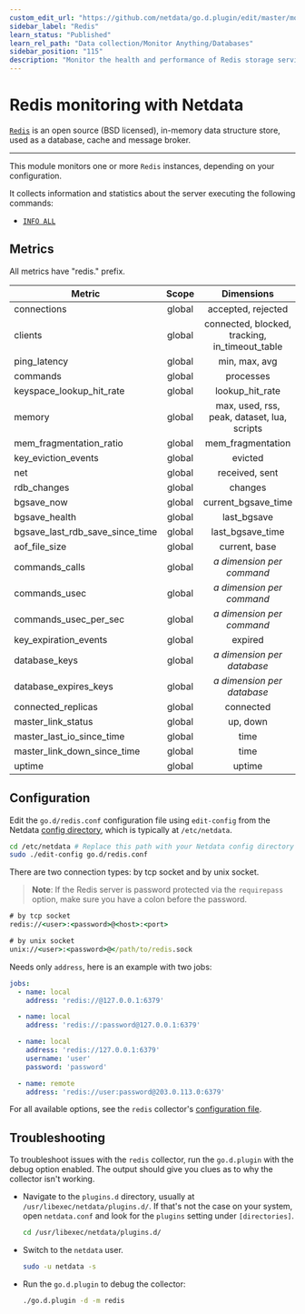 ```yaml
---
custom_edit_url: "https://github.com/netdata/go.d.plugin/edit/master/modules/redis/README.md"
sidebar_label: "Redis"
learn_status: "Published"
learn_rel_path: "Data collection/Monitor Anything/Databases"
sidebar_position: "115"
description: "Monitor the health and performance of Redis storage services with zero configuration, per-second metric granularity, and interactive visualizations."
---
```



# Redis monitoring with Netdata

[`Redis`](https://redis.io/) is an open source (BSD licensed), in-memory data structure store, used as a database, cache
and message broker.

---

This module monitors one or more `Redis` instances, depending on your configuration.

It collects information and statistics about the server executing the following commands:

- [`INFO ALL`](https://redis.io/commands/info)

## Metrics

All metrics have "redis." prefix.

| Metric                          | Scope  |                   Dimensions                   |     Units      |
|---------------------------------|:------:|:----------------------------------------------:|:--------------:|
| connections                     | global |               accepted, rejected               | connections/s  |
| clients                         | global | connected, blocked, tracking, in_timeout_table |    clients     |
| ping_latency                    | global |                 min, max, avg                  |    seconds     |
| commands                        | global |                   processes                    |   commands/s   |
| keyspace_lookup_hit_rate        | global |                lookup_hit_rate                 |   percentage   |
| memory                          | global |  max, used, rss, peak, dataset, lua, scripts   |     bytes      |
| mem_fragmentation_ratio         | global |               mem_fragmentation                |     ratio      |
| key_eviction_events             | global |                    evicted                     |     keys/s     |
| net                             | global |                 received, sent                 |   kilobits/s   |
| rdb_changes                     | global |                    changes                     |   operations   |
| bgsave_now                      | global |              current_bgsave_time               |    seconds     |
| bgsave_health                   | global |                  last_bgsave                   |     status     |
| bgsave_last_rdb_save_since_time | global |                last_bgsave_time                |    seconds     |
| aof_file_size                   | global |                 current, base                  |     bytes      |
| commands_calls                  | global |         <i>a dimension per command</i>         |     calls      |
| commands_usec                   | global |         <i>a dimension per command</i>         |  microseconds  |
| commands_usec_per_sec           | global |         <i>a dimension per command</i>         | microseconds/s |
| key_expiration_events           | global |                    expired                     |     keys/s     |
| database_keys                   | global |        <i>a dimension per database</i>         |      keys      |
| database_expires_keys           | global |        <i>a dimension per database</i>         |      keys      |
| connected_replicas              | global |                   connected                    |    replicas    |
| master_link_status              | global |                    up, down                    |     status     |
| master_last_io_since_time       | global |                      time                      |    seconds     |
| master_link_down_since_time     | global |                      time                      |    seconds     |
| uptime                          | global |                     uptime                     |    seconds     |

## Configuration

Edit the `go.d/redis.conf` configuration file using `edit-config` from the
Netdata [config directory](https://learn.netdata.cloud/docs/configure/nodes), which is typically at `/etc/netdata`.

```bash
cd /etc/netdata # Replace this path with your Netdata config directory
sudo ./edit-config go.d/redis.conf
```

There are two connection types: by tcp socket and by unix socket.

> **Note**: If the Redis server is password protected via the `requirepass` option, make sure you have a colon before
> the password.

```cmd
# by tcp socket
redis://<user>:<password>@<host>:<port>

# by unix socket
unix://<user>:<password>@</path/to/redis.sock
```

Needs only `address`, here is an example with two jobs:

```yaml
jobs:
  - name: local
    address: 'redis://@127.0.0.1:6379'

  - name: local
    address: 'redis://:password@127.0.0.1:6379'

  - name: local
    address: 'redis://127.0.0.1:6379'
    username: 'user'
    password: 'password'

  - name: remote
    address: 'redis://user:password@203.0.113.0:6379'
```

For all available options, see the `redis`
collector's [configuration file](https://github.com/netdata/go.d.plugin/blob/master/config/go.d/redis.conf).

## Troubleshooting

To troubleshoot issues with the `redis` collector, run the `go.d.plugin` with the debug option enabled. The output
should give you clues as to why the collector isn't working.

- Navigate to the `plugins.d` directory, usually at `/usr/libexec/netdata/plugins.d/`. If that's not the case on
  your system, open `netdata.conf` and look for the `plugins` setting under `[directories]`.

  ```bash
  cd /usr/libexec/netdata/plugins.d/
  ```

- Switch to the `netdata` user.

  ```bash
  sudo -u netdata -s
  ```

- Run the `go.d.plugin` to debug the collector:

  ```bash
  ./go.d.plugin -d -m redis
  ```
